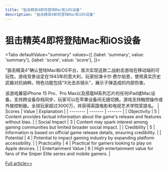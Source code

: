 ```yaml
---
title: "狙击精英4即将登陆Mac和iOS设备"
description: "狙击精英4即将登陆Mac和iOS设备"
---
```



# 狙击精英4即将登陆Mac和iOS设备


<Tabs
	defaultValue="summary"
	values={[
	{label: 'summary', value: 'summary'},
	{label: 'score', value: 'score'},
]}>
<TabItem value="summary">


"狙击精英4"确认登陆Mac和iOS平台，首次实现这款二战射击游戏在移动端的可玩性。游戏背景设定在1943年的意大利，玩家扮演卡尔·费尔伯恩，使用真实历史武器对抗纳粹。特色功能包括“X光击杀镜头”，展示子弹造成的内部伤害。

该游戏兼容iPhone 15 Pro、Pro Max以及搭载M系列芯片的任何iPad或Mac设备。支持跨设备存档同步，玩家可以在苹果设备间无缝切换。游戏支持触控操作或外接控制器。全球玩家超过3000万，并获得英国电影和电视艺术学院奖提名。
</TabItem>
<TabItem value="score">
	| Scores     | Value   | Explanation |
	| -------- | ------- | ------- |
	| Objectivity  | 5    | Content provides factual information about the game's release and features without bias.    |
	| Social Impact | 3     | Content may spark interest among gaming communities but limited broader social impact.    |
	| Credibility    | 5    | Information is based on official game release details, ensuring credibility.    |
	| Potential    | 4    | Potential to impact gaming industry by expanding platform accessibility.    |
	| Practicality    | 4    | Practical for gamers looking to play on Apple devices.    |
	| Entertainment Value    | 6    | High entertainment value for fans of the Sniper Elite series and mobile gamers.    |
</TabItem>
</Tabs>

[Full article>>](https://appleinsider.com/articles/24/06/06/classic-game-sniper-elite-4-heading-to-mac-and-ios-in-the-holidays)
